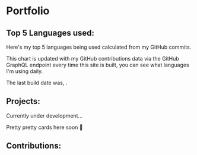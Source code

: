 
# Portfolio

## Top 5 Languages used:

Here's my top 5 languages being used calculated from my GitHub
commits.

This chart is updated with my GitHub contributions data via the GitHub
GraphQL endpoint every time this site is built, you can see what
languages I'm using daily.

The last build date was, <DateUpdated />.

<TopLanguages />

## Projects:

Currently under development...

Pretty pretty cards here soon 👀

<!-- <Projects /> -->

## Contributions:

<GitHubContributions />
